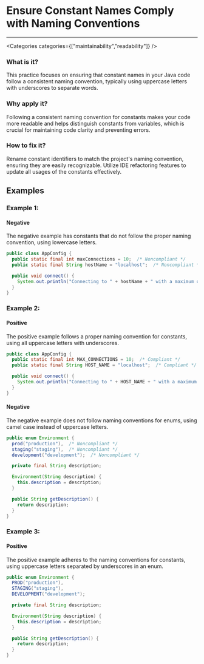 

# Ensure Constant Names Comply with Naming Conventions

<Severity severity={SeverityLevels.MEDIUM} />

---

<Categories categories={["maintainability","readability"]} />

### What is it?
This practice focuses on ensuring that constant names in your Java code follow a consistent naming convention, typically using uppercase letters with underscores to separate words.

### Why apply it?
Following a consistent naming convention for constants makes your code more readable and helps distinguish constants from variables, which is crucial for maintaining code clarity and preventing errors.

### How to fix it?
Rename constant identifiers to match the project's naming convention, ensuring they are easily recognizable. Utilize IDE refactoring features to update all usages of the constants effectively.

## Examples

### Example 1:

<!-- #example -->

#### Negative

<!-- #example_negative_description -->
The negative example has constants that do not follow the proper naming convention, using lowercase letters.

<!-- #example_negative_code -->
```java
public class AppConfig {
  public static final int maxConnections = 10;  /* Noncompliant */
  public static final String hostName = "localhost";  /* Noncompliant */

  public void connect() {
    System.out.println("Connecting to " + hostName + " with a maximum of " + maxConnections + " connections.");
  }
}
```

### Example 2:

<!-- #example -->

#### Positive

<!-- #example_positive_description -->
The positive example follows a proper naming convention for constants, using all uppercase letters with underscores.

<!-- #example_positive_code -->
```java
public class AppConfig {
  public static final int MAX_CONNECTIONS = 10;  /* Compliant */
  public static final String HOST_NAME = "localhost";  /* Compliant */

  public void connect() {
    System.out.println("Connecting to " + HOST_NAME + " with a maximum of " + MAX_CONNECTIONS + " connections.");
  }
}
```

#### Negative

<!-- #example_negative_description -->
The negative example does not follow naming conventions for enums, using camel case instead of uppercase letters.

<!-- #example_negative_code -->
```java
public enum Environment {
  prod("production"),  /* Noncompliant */
  staging("staging"),  /* Noncompliant */
  development("development");  /* Noncompliant */

  private final String description;

  Environment(String description) {
    this.description = description;
  }

  public String getDescription() {
    return description;
  }
}
```

### Example 3:

<!-- #example -->

#### Positive

<!-- #example_positive_description -->
The positive example adheres to the naming conventions for constants, using uppercase letters separated by underscores in an enum.

<!-- #example_positive_code -->
```java
public enum Environment {
  PROD("production"),
  STAGING("staging"),
  DEVELOPMENT("development");

  private final String description;

  Environment(String description) {
    this.description = description;
  }

  public String getDescription() {
    return description;
  }
}
```
